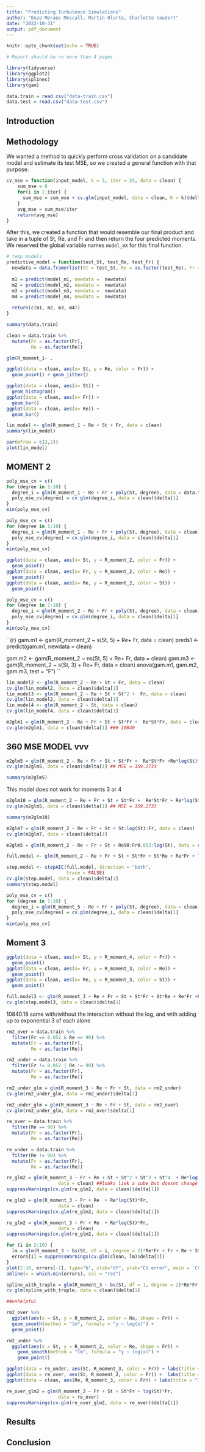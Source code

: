 ```yaml
---
title: "Predicting Turbulence Simulations"
author: "Enzo Moraes Mescall, Martin Olarte, Charlotte Coudert"
date: "2022-10-31"
output: pdf_document
---
```


```r
knitr::opts_chunk$set(echo = TRUE)

# Report should be no more than 4 pages
```


```r
library(tidyverse)
library(ggplot2)
library(splines)
library(gam)
```

```r
data.train = read.csv("data-train.csv")
data.test = read.csv("data-test.csv")
```


## Introduction


## Methodology

We wanted a method to quickly perform cross validation on a candidate model and estimate its test MSE, so we created a general function with that purpose.

```r
cv_mse = function(input_model, k = 5, iter = 25, data = clean) {
    sum_mse = 0
    for(i in 1:iter) {
      sum_mse = sum_mse + cv.glm(input_model, data = clean, K = k)$delta[1]
    }
    avg_mse = sum_mse/iter
    return(avg_mse)
}
```


After this, we created a function that would resemble our final product and take in a tuple of St, Re, and Fr and then return the four predicted moments. We reserved the global variable names `model_mX` for this final function.

```r
# temp models
predictive_model = function(test_St, test_Re, test_Fr) {
  newdata = data.frame(list(St = test_St, Re = as.factor(test_Re), Fr = as.factor(test_Fr)))
  
  m1 = predict(model_m1, newdata =  newdata)
  m2 = predict(model_m2, newdata =  newdata)
  m3 = predict(model_m3, newdata =  newdata)
  m4 = predict(model_m4, newdata =  newdata)
  
  return(c(m1, m2, m3, m4))
}
```

```r
summary(data.train)
```

```r
clean = data.train %>%
  mutate(Fr = as.factor(Fr),
         Re = as.factor(Re))
```


```r
glm(R_moment_1~ .
```

```r
ggplot(data = clean, aes(x= St, y = Re, color = Fr)) +
  geom_point() + geom_jitter()
```

```r
ggplot(data = clean, aes(x= St)) +
  geom_histogram()
ggplot(data = clean, aes(x= Fr)) +
  geom_bar()
ggplot(data = clean, aes(x= Re)) +
  geom_bar()
```


```r
lin_model <- glm(R_moment_1 ~ Re + St + Fr, data = clean)
summary(lin_model)

par(mfrow = c(2,2))
plot(lin_model)
```
## MOMENT 2


```r
poly_mse_cv = c()
for (degree in 1:10) {
  degree_i = glm(R_moment_1 ~ Re + Fr + poly(St, degree), data = data.train)
  poly_mse_cv[degree] = cv.glm(degree_i, data = clean)$delta[1]
}
min(poly_mse_cv)
```


```r
poly_mse_cv = c()
for (degree in 1:10) {
  degree_i = glm(R_moment_1 ~ Re + Fr + poly(St, degree), data = clean)
  poly_mse_cv[degree] = cv.glm(degree_i, data = clean)$delta[1]
}
min(poly_mse_cv)
```

```r
ggplot(data = clean, aes(x= St, y = R_moment_2, color = Fr)) +
  geom_point()
ggplot(data = clean, aes(x= Fr, y = R_moment_2, color = Re)) +
  geom_point()
ggplot(data = clean, aes(x= Re, y = R_moment_2, color = St)) +
  geom_point()
```


```r
poly_mse_cv = c()
for (degree in 1:10) {
  degree_i = glm(R_moment_2 ~ Re + Fr + poly(St, degree), data = clean)
  poly_mse_cv[degree] = cv.glm(degree_i, data = clean)$delta[1]
}
min(poly_mse_cv)
```

``{r}
gam.m1 <- gam(R_moment_2 ~ s(St, 5) + Re+ Fr, data = clean)
preds1 <- predict(gam.m1, newdata = clean)

gam.m2 <- gam(R_moment_2 ~ ns(St, 5) + Re+ Fr, data = clean)
gam.m3 <- gam(R_moment_2 ~ s(St, 3)  + Re+ Fr, data = clean)
anova(gam.m1, gam.m2, gam.m3, test = "F")
``



```r
lin_model2 <- glm(R_moment_2 ~ Re + St + Fr, data = clean)
cv.glm(lin_model2, data = clean)$delta[1]
lin_model3 <- glm(R_moment_2 ~ Re + St + St^2 +  Fr, data = clean)
cv.glm(lin_model2, data = clean)$delta[1]
lin_model4 <- glm(R_moment_2 ~ St, data = clean)
cv.glm(lin_model4, data = clean)$delta[1]
```



```r
m2glm1 = glm(R_moment_2 ~ Re + Fr + St + St*Fr +  Re*St*Fr, data = clean)
cv.glm(m2glm1, data = clean)$delta[1] ### 10840
```

## 360 MSE MODEL vvv

```r
m2glm5 = glm(R_moment_2 ~ Re + Fr + St + St*Fr +  Re*St*Fr +Re*log(St)*Fr, data = clean)
cv.glm(m2glm5, data = clean)$delta[1] ## MSE = 359.2733

summary(m2glm5)
```

This model does not work for moments 3 or 4

```r
m2glm10 = glm(R_moment_2 ~ Re + Fr + St + St*Fr +  Re*St*Fr + Re*log(St)*Fr, data = clean)
cv.glm(m2glm5, data = clean)$delta[1] ## MSE = 359.2733

summary(m2glm10)
```

```r
m2glm7 = glm(R_moment_2 ~ Re + Fr + St + St:log(St):Fr, data = clean)
cv.glm(m2glm7, data = clean)$delta[1] 
```


```r
m2glm5 = glm(R_moment_2 ~ Re + Fr + St + Re90:Fr0.052:log(St), data = clean) ##invalid
```


```r
full.model <- glm(R_moment_2 ~ Re + Fr + St + St*Fr + St*Re + Re*Fr + log(as.numeric(Re))*Fr + Re*St*Fr, data = clean)

step.model <- stepAIC(full.model, direction = "both", 
                      trace = FALSE)
cv.glm(step.model, data = clean)$delta[1]
summary(step.model)
```



```r
poly_mse_cv = c()
for (degree in 1:10) {
  degree_i = glm(R_moment_5 ~ Re + Fr + poly(St, degree), data = clean)
  poly_mse_cv[degree] = cv.glm(degree_i, data = clean)$delta[1]
}
min(poly_mse_cv)
```

## Moment 3

```r
ggplot(data = clean, aes(x= St, y = R_moment_4, color = Fr)) +
  geom_point()
ggplot(data = clean, aes(x= Fr, y = R_moment_3, color = Re)) +
  geom_point()
ggplot(data = clean, aes(x= Re, y = R_moment_3, color = St)) +
  geom_point()
```

```r
full.model3 <- glm(R_moment_3 ~ Re + Fr + St + St*Fr + St*Re + Re*Fr +Re*log(St)*Fr, data = clean)
cv.glm(step.model3, data = clean)$delta[1] 
```
10840.18 same with/without the interaction without the log, and with adding up to exponential 3 of each alone


```r
rm2_over = data.train %>%
  filter(Fr == 0.052 & Re == 90) %>%
  mutate(Fr = as.factor(Fr),
         Re = as.factor(Re))

rm2_under = data.train %>%
  filter(Fr != 0.052 | Re != 90) %>%
  mutate(Fr = as.factor(Fr),
         Re = as.factor(Re))
```

```r
rm2_under_glm = glm(R_moment_3 ~ Re + Fr + St, data = rm2_under)
cv.glm(rm2_under_glm, data = rm2_under)$delta[1]
```
```r
rm2_under_glm = glm(R_moment_3 ~ Re + Fr + St, data = rm2_over)
cv.glm(rm2_under_glm, data = rm2_over)$delta[1]
```

```r
re_over = data.train %>%
  filter(Re == 90) %>%
  mutate(Fr = as.factor(Fr),
         Re = as.factor(Re))

re_under = data.train %>%
  filter(Re != 90) %>%
  mutate(Fr = as.factor(Fr),
         Re = as.factor(Re))
```

```r
re_glm2 = glm(R_moment_3 ~ Fr + Re + St + St^2 + St^3 + St^4  + Re*log(St)*Fr, 
                   data = clean) ##looks liek a cube but doesnt change shit
suppressWarnings(cv.glm(re_glm2, data = clean)$delta[1])

re_glm2 = glm(R_moment_3 ~ Fr + Re  + Re*log(St)*Fr, 
                   data = clean) 
suppressWarnings(cv.glm(re_glm2, data = clean)$delta[1])

re_glm2 = glm(R_moment_3 ~ Fr + Re  + Re*log(St)*Fr, 
                   data = clean)
suppressWarnings(cv.glm(re_glm2, data = clean)$delta[1])


```



```r

for (i in 2:10) {
  lm = glm(R_moment_3 ~ bs(St, df = i, degree = 2)*Re*Fr + Fr + Re + St + St^2 + St^3 + St^4  + Re*log(St)*Fr, data = clean)
  errors[i] = suppressWarnings(cv.glm(clean, lm)$delta[1])
}
plot(2:10, errors[-1], type="b", xlab="df", ylab="CV error", main = 'CV Error vs Degrees of Freedom with Degree=2 Splines')
abline(v = which.min(errors), col = "red")

spline_with_truple = glm(R_moment_3 ~ bs(St, df = 1, degree = 2)*Re*Fr + Fr + Re + St + St^2 + St^3 + St^4  + Re*log(St)*Fr + Re*St^3*Fr, data = clean)
cv.glm(spline_with_truple, data = clean)$delta[1]

##unhelpful

```

```r
rm2_over %>%
  ggplot(aes(x = St, y = R_moment_2, color = Re, shape = Fr)) +
  geom_smooth(method = "lm", formula = "y ~ log(x)") +
  geom_point()

rm2_under %>%
  ggplot(aes(x = St, y = R_moment_2, color = Re, shape = Fr)) +
    geom_smooth(method = "lm", formula = "y ~ log(x)") +
    geom_point()
```


```r
ggplot(data = re_under, aes(St, R_moment_3, color = Fr)) + labs(title = "2nd Moment Re = 90") + geom_point()
ggplot(data = re_over, aes(St, R_moment_2, color = Fr)) +  labs(title = "2nd Moment Re > 90") + geom_point()
ggplot(data = clean, aes(Re, R_moment_3, color = Fr)) + labs(title = "3rd Moment Fr, Re Distribution") +geom_point()
```


```r
re_over_glm2 = glm(R_moment_2 ~ Fr + St + St*Fr + log(St)*Fr, 
                   data = re_over)
suppressWarnings(cv.glm(re_over_glm2, data = re_over)$delta[1])
```


## Results


## Conclusion